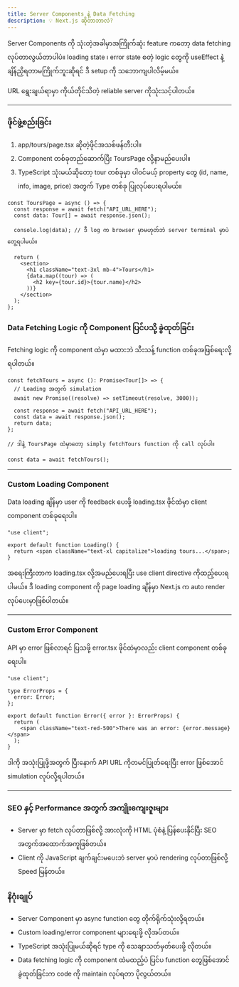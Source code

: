 ```yaml
---
title: Server Components နဲ့ Data Fetching
description: 💡 Next.js ဆိုတာဘာလဲ?
---
```


Server Components ကို သုံးတဲ့အခါမှာအကြိုက်ဆုံး feature ကတော့ data fetching လုပ်တာလွယ်တာပါပဲ။ loading state ၊ error state စတဲ့ logic တွေကို useEffect နဲ့ ချိန်ညှိရတာမကြိုက်ဘူးဆိုရင် ဒီ setup ကို သဘောကျပါလိမ့်မယ်။

URL ရွေးချယ်ရာမှာ ကိုယ်တိုင်သိတဲ့ reliable server ကိုသုံးသင့်ပါတယ်။

---

### ဖိုင်ဖွဲ့စည်းခြင်း

1. app/tours/page.tsx ဆိုတဲ့ဖိုင်အသစ်ဖန်တီးပါ။
2. Component တစ်ခုတည်ဆောက်ပြီး ToursPage လို့နာမည်ပေးပါ။
3. TypeScript သုံးမယ်ဆိုတော့ tour တစ်ခုမှာ ပါဝင်မယ့် property တွေ (id, name, info, image, price) အတွက် Type တစ်ခု ပြုလုပ်ပေးရပါမယ်။

```tsx
const ToursPage = async () => {
  const response = await fetch("API_URL_HERE");
  const data: Tour[] = await response.json();

  console.log(data); // ဒီ log က browser မှာမဟုတ်ဘဲ server terminal မှာပဲ တွေ့ရပါမယ်။

  return (
    <section>
      <h1 className="text-3xl mb-4">Tours</h1>
      {data.map((tour) => (
        <h2 key={tour.id}>{tour.name}</h2>
      ))}
    </section>
  );
};
```

### Data Fetching Logic ကို Component ပြင်ပသို့ ခွဲထုတ်ခြင်း

Fetching logic ကို component ထဲမှာ မထားဘဲ သီးသန့် function တစ်ခုအဖြစ်ရေးလို့ရပါတယ်။

```tsx
const fetchTours = async (): Promise<Tour[]> => {
  // Loading အတွက် simulation
  await new Promise((resolve) => setTimeout(resolve, 3000));

  const response = await fetch("API_URL_HERE");
  const data = await response.json();
  return data;
};

// ဒါနဲ့ ToursPage ထဲမှာတော့ simply fetchTours function ကို call လုပ်ပါ။

const data = await fetchTours();
```

---

### Custom Loading Component

Data loading ချိန်မှာ user ကို feedback ပေးဖို့ loading.tsx ဖိုင်ထဲမှာ client component တစ်ခုရေးပါ။

```tsx
"use client";

export default function Loading() {
  return <span className="text-xl capitalize">loading tours...</span>;
}
```

အရေးကြီးတာက loading.tsx လို့အမည်ပေးရပြီး use client directive ကိုထည့်ပေးရပါမယ်။ ဒီ loading component ကို page loading ချိန်မှာ Next.js က auto render လုပ်ပေးမှာဖြစ်ပါတယ်။

---

### Custom Error Component

API မှာ error ဖြစ်လာရင် ပြသဖို့ error.tsx ဖိုင်ထဲမှာလည်း client component တစ်ခုရေးပါ။

```tsx
"use client";

type ErrorProps = {
  error: Error;
};

export default function Error({ error }: ErrorProps) {
  return (
    <span className="text-red-500">There was an error: {error.message}</span>
  );
}
```

ဒါကို အသုံးပြုဖို့အတွက် ပြီးနောက် API URL ကိုတမင်ပြုတ်ရေးပြီး error ဖြစ်အောင် simulation လုပ်လို့ရပါတယ်။

---

### SEO နှင့် Performance အတွက် အကျိုးကျေးဇူးများ

- Server မှာ fetch လုပ်တာဖြစ်လို့ အားလုံးကို HTML ပုံစံနဲ့ ပြန်ပေးနိုင်ပြီး SEO အတွက်အထောက်အကူဖြစ်တယ်။
- Client ကို JavaScript ချက်ချင်းမပေးဘဲ server မှာပဲ rendering လုပ်တာဖြစ်လို့ Speed မြန်တယ်။

### နိဂုံးချုပ်

- Server Component မှာ async function တွေ တိုက်ရိုက်သုံးလို့ရတယ်။
- Custom loading/error component များရေးဖို့ လိုအပ်တယ်။
- TypeScript အသုံးပြုမယ်ဆိုရင် type ကို သေချာသတ်မှတ်ပေးဖို့ လိုတယ်။
- Data fetching logic ကို component ထဲမထည့်ပဲ ပြင်ပ function တွေဖြစ်အောင် ခွဲထုတ်ခြင်းက code ကို maintain လုပ်ရတာ ပိုလွယ်တယ်။
